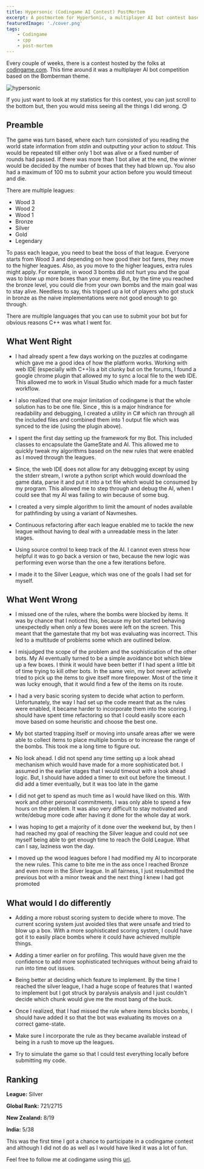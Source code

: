 ```yaml
---
title: Hypersonic (Codingame AI Contest) PostMortem
excerpt: A postmortem for HyperSonic, a multiplayer AI bot contest based on the Bomberman theme held by codingame.
featuredImage: './cover.png'
tags:
    - Codingame
    - cpp
    - post-mortem
---
```


Every couple of weeks, there is a contest hosted by the folks at [codingame.com](http://www.codingame.com). This time
around it was a multiplayer AI bot competition based on the Bomberman theme.

![hypersonic](./cover.png)

If you just want to look at my statistics for this contest, you can just scroll to the bottom but, then you would miss
seeing all the things I did wrong. 😊

## Preamble

The game was turn based, where each turn consisted of you reading the world state information from _stdin_ and
outputting your action to _stdout_. This would be repeated till either only 1 bot was alive or a fixed number of rounds
had passed. If there was more than 1 bot alive at the end, the winner would be decided by the number of boxes that they
had blown up. You also had a maximum of 100 ms to submit your action before you would timeout and die.

There are multiple leagues:

-   Wood 3
-   Wood 2
-   Wood 1
-   Bronze
-   Silver
-   Gold
-   Legendary

To pass each league, you need to beat the boss of that league. Everyone starts from Wood 3 and depending on how good
their bot fares, they move to the higher leagues. Also, as you move to the higher leagues, extra rules might apply. For
example, in wood 3 bombs did not hurt you and the goal was to blow up more boxes than your enemy. But, by the time you
reached the bronze level, you could die from your own bombs and the main goal was to stay alive. Needless to say, this
tripped up a lot of players who got stuck in bronze as the naive implementations were not good enough to go through.

There are multiple languages that you can use to submit your bot but for obvious reasons C++ was what I went for.

## What Went Right

-   I had already spent a few days working on the puzzles at codingame which gave me a good idea of how the platform
    works. Working with web IDE (especially with C++)is a bit clunky but on the forums, I found a google chrome plugin
    that allowed my to sync a local file to the web IDE. This allowed me to work in Visual Studio which made for a much
    faster workflow.

-   I also realized that one major limitation of codingame is that the whole solution has to be one file. Since , this
    is a major hindrance for readability and debugging, I created a utility in C# which ran through all the included
    files and combined them into 1 output file which was synced to the ide (using the plugin above).

-   I spent the first day setting up the framework for my Bot. This included classes to encapsulate the GameState and
    AI. This allowed me to quickly tweak my algorithms based on the new rules that were enabled as I moved through the
    leagues.

-   Since, the web IDE does not allow for any debugging except by using the stderr stream, I wrote a python script which
    would download the game data, parse it and put it into a txt file which would be consumed by my program. This
    allowed me to step through and debug the AI, when I could see that my AI was failing to win because of some bug.

-   I created a very simple algorithm to limit the amount of nodes available for pathfinding by using a variant of
    Navmeshes.

-   Continuous refactoring after each league enabled me to tackle the new league without having to deal with a
    unreadable mess in the later stages.

-   Using source control to keep track of the AI. I cannot even stress how helpful it was to go back a version or two,
    because the new logic was performing even worse than the one a few iterations before.

-   I made it to the Silver League, which was one of the goals I had set for myself.

## What Went Wrong

-   I missed one of the rules, where the bombs were blocked by items. It was by chance that I noticed this, because my
    bot started behaving unexpectedly when only a few boxes were left on the screen. This meant that the gamestate that
    my bot was evaluating was incorrect. This led to a multitude of problems some which are outlined below.

-   I misjudged the scope of the problem and the sophistication of the other bots. My AI eventually turned to be a
    simple avoidance bot which blew up a few boxes. I think it would have been better if I had spent a little bit of
    time trying to kill other bots. In the same vein, my bot never actively tried to pick up the items to give itself
    more firepower. Most of the time it was lucky enough, that it would find a few of the items on its route.

-   I had a very basic scoring system to decide what action to perform. Unfortunately, the way I had set up the code
    meant that as the rules were enabled, it became harder to incorporate them into the scoring. I should have spent
    time refactoring so that I could easily score each move based on some heuristic and choose the best one.

-   My bot started trapping itself or moving into unsafe areas after we were able to collect items to place multiple
    bombs or to increase the range of the bombs. This took me a long time to figure out.

-   No look ahead. I did not spend any time setting up a look ahead mechanism which would have made for a more
    sophisticated bot. I assumed in the earlier stages that I would timeout with a look ahead logic. But, I should have
    added a timer to exit out before the timeout. I did add a timer eventually, but it was too late in the game

-   I did not get to spend as much time as I would have liked on this. With work and other personal commitments, I was
    only able to spend a few hours on the problem. It was also very difficult to stay motivated and write/debug more
    code after having it done for the whole day at work.

-   I was hoping to get a majority of it done over the weekend but, by then I had reached my goal of reaching the Silver
    league and could not see myself being able to get enough time to reach the Gold League. What can I say, laziness won
    the day.

-   I moved up the wood leagues before I had modified my AI to incorporate the new rules. This came to bite me in the
    ass once I reached Bronze and even more in the Silver league. In all fairness, I just resubmitted the previous bot
    with a minor tweak and the next thing I knew I had got promoted

## What would I do differently

-   Adding a more robust scoring system to decide where to move. The current scoring system just avoided tiles that were
    unsafe and tried to blow up a box. With a more sophisticated scoring system, I could have got it to easily place
    bombs where it could have achieved multiple things.

-   Adding a timer earlier on for profiling. This would have given me the confidence to add more sophisticated
    techniques without being afraid to run into time out issues.

-   Being better at deciding which feature to implement. By the time I reached the silver league, I had a huge scope of
    features that I wanted to implement but I got struck by paralysis analysis and I just couldn't decide which chunk
    would give me the most bang of the buck.

-   Once I realized, that I had missed the rule where items blocks bombs, I should have added it so that the bot was
    evaluating its moves on a correct game-state.

-   Make sure I incorporate the rule as they became available instead of being in a rush to move up the leagues.

-   Try to simulate the game so that I could test everything locally before submitting my code.

## Ranking

**League:** Silver

**Global Rank:** 721/2715

**New Zealand:** 8/19

**India:** 5/38

This was the first time I got a chance to participate in a codingame contest and although I did not do as well as I
would have liked it was a lot of fun.

Feel free to follow me at codingame using this [url](https://www.codingame.com/servlet/urlinvite?u=1506970).
